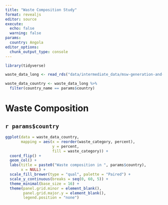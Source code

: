 ```yaml
---
title: "Waste Composition Study" 
format: revealjs
editor: source
execute: 
  echo: false
  warning: false
params:
  country: Angola
editor_options: 
  chunk_output_type: console
---
```



```r
library(tidyverse)
```

```r
waste_data_long <- read_rds("data/intermediate_data/msw-generation-and-composition-by-income-long.rds")
```

```r

waste_data_country <- waste_data_long %>% 
  filter(country_name == params$country) 
```

# Waste Composition 

## `r params$country`

```r

ggplot(data = waste_data_country,
       mapping = aes(x = reorder(waste_category, percent), 
                     y = percent, 
                     fill = waste_category)) +
  coord_flip() +
  geom_col() +
  labs(title = paste0("Waste composition in ", params$country),
       x = NULL) +
  scale_fill_brewer(type = "qual", palette = "Paired") +
  scale_y_continuous(breaks = seq(0, 60, 5)) +
  theme_minimal(base_size = 16) +
  theme(panel.grid.minor = element_blank(),
        panel.grid.major.y = element_blank(),
        legend.position = "none")

```

